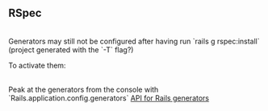 == RSpec ==

<br />

Generators may still not be configured after having run `rails g rspec:install` (project generated with the `-T` flag?)

To activate them:
{{{class="ruby"
# Put in a config/initializers file
config.generators do |g|
  g.test_framework :rspec, fixture: true, views: false
  g.integration_tool :rspec, fixture: true, views: false
  g.fixture_replacement :factory_girl, dir: 'spec/factories'
end
}}}

<br />

Peak at the generators from the console with `Rails.application.config.generators`
[[http://api.rubyonrails.org/classes/Rails/Generators.html|API for Rails generators]]

{{{class="ruby"
expect(some_time).to be_within(1.second).of(some_other_time)
}}}
